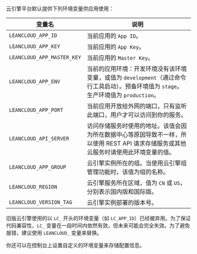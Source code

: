 
云引擎平台默认提供下列环境变量供应用使用：

| 变量名                     | 说明                                                                                                                                  |
| -------------------------- | ------------------------------------------------------------------------------------------------------------------------------------- |
| `LEANCLOUD_APP_ID`         | 当前应用的 `App ID`。                                                                                                                 |
| `LEANCLOUD_APP_KEY`        | 当前应用的 `App Key`。                                                                                                                |
| `LEANCLOUD_APP_MASTER_KEY` | 当前应用的 `Master Key`。                                                                                                             |
| `LEANCLOUD_APP_ENV`        | 当前的应用环境：开发环境没有该环境变量，或值为 `development`（通过命令行工具启动）。预备环境值为 `stage`。生产环境值为 `production`。 |
| `LEANCLOUD_APP_PORT`       | 当前应用开放给外网的端口，只有监听此端口，用户才可以访问到你的服务。                                                                  |
| `LEANCLOUD_API_SERVER`     | 访问存储服务时使用的地址。该值会因为所在数据中心等原因导致不一样，所以使用 REST API 请求存储服务或其他云服务时请使用此环境变量的值。  |
| `LEANCLOUD_APP_GROUP`      | 云引擎实例所在的组。当使用云引擎组管理功能时，该值为组的名称。                                                                        |
| `LEANCLOUD_REGION`         | 云引擎服务所在区域，值为 `CN` 或 `US`，分别表示国内版和国际版。                                                                       |
| `LEANCLOUD_VERSION_TAG`    | 云引擎实例部署的版本号。                                                                                                              |

<Conditional brand='leancloud'>

旧版云引擎使用的以 `LC_` 开头的环境变量（如 `LC_APP_ID`）已经被弃用。为了保证代码兼容性，`LC_` 变量在一段时间内依然有效，但未来可能会完全失效。为了避免报错，建议使用 `LEANCLOUD_` 变量来替换。

</Conditional>

你还可以在控制台上设置自定义的环境变量来存储配置信息。
